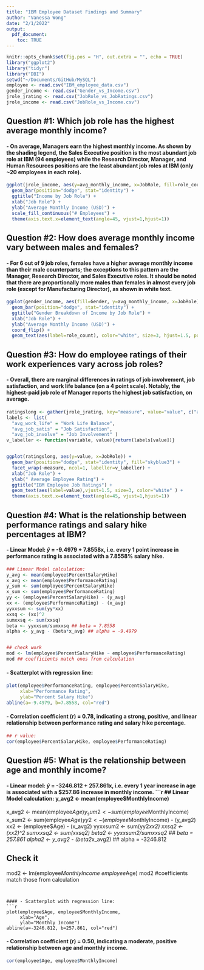 ```yaml
---
title: "IBM Employee Dataset Findings and Summary"
author: "Vanessa Wong"
date: "2/1/2022"
output:
  pdf_document:
    toc: TRUE
---
```


```r
knitr::opts_chunk$set(fig.pos = "H", out.extra = "", echo = TRUE)
library("ggplot2")
library("tidyr")
library("DBI")
setwd("~/Documents/GitHub/MySQL")
employee <- read.csv("IBM_employee_data.csv")
gender_income <- read.csv("Gender_vs_Income.csv")
jrole_jrating <- read.csv("JobRole_vs_JobRatings.csv")
jrole_income <- read.csv("JobRole_vs_Income.csv")
```
\newpage
## Question #1: Which job role has the highest average monthly income?
#### - On average, Managers earn the highest monthly income. As shown by the shading legend, the Sales Executive position is the most abundant job role at IBM (94 employees) while the Research Director, Manager, and Human Resources positions are the least abundant job roles at IBM (only ~20 employees in each role).
```r
ggplot(jrole_income, aes(y=avg_monthly_income, x=JobRole, fill=role_count)) +
  geom_bar(position="dodge", stat="identity") +
  ggtitle("Income by Job Role") +
  xlab("Job Role") +
  ylab("Average Monthly Income (USD)") +
  scale_fill_continuous("# Employees") + 
  theme(axis.text.x=element_text(angle=45, vjust=1,hjust=1))

```
\newpage
## Question #2: How does average monthly income vary between males and females?
#### - For 6 out of 9 job roles, females have a higher average monthly income than their male counterparts; the exceptions to this pattern are the Manager, Research Director, and Sales Executive roles. It should be noted that there are proportionally more males than females in almost every job role (except for Manufacturing Director), as shown in white text.
```r
ggplot(gender_income, aes(fill=Gender, y=avg_monthly_income, x=JobRole)) +
  geom_bar(position="dodge", stat="identity") +
  ggtitle("Gender Breakdown of Income by Job Role") +
  xlab("Job Role") +
  ylab("Average Monthly Income (USD)") +
  coord_flip() +
  geom_text(aes(label=role_count), color="white", size=3, hjust=1.5, position=position_dodge(0.9))
```
\newpage
## Question #3: How do employee ratings of their work experiences vary across job roles?
#### - Overall, there are marginal differences in ratings of job involvement, job satisfaction, and work life balance (on a 4 point scale). Notably, the highest-paid job role of Manager reports the highest job satisfaction, on average.
```r
ratingslong <- gather(jrole_jrating, key="measure", value="value", c("avg_job_satis", "avg_job_involve", "avg_work_life"))
labels <- list(
  "avg_work_life" = "Work Life Balance",
  "avg_job_satis" = "Job Satisfaction",
  "avg_job_involve" = "Job Involvement" )
v_labeller <- function(variable, value){return(labels[value])}


ggplot(ratingslong, aes(y=value, x=JobRole)) +
  geom_bar(position="dodge", stat="identity", fill="skyblue3") +
  facet_wrap(~measure, ncol=1, labeller=v_labeller) +
  xlab("Job Role") +
  ylab(" Average Employee Rating") +
  ggtitle("IBM Employee Job Ratings") +
  geom_text(aes(label=value),vjust=1.5, size=3, color="white" ) +
  theme(axis.text.x=element_text(angle=45, vjust=1,hjust=1))

```
\newpage

## Question #4: What is the relationship between performance ratings and salary hike percentages at IBM?
#### - Linear Model:  $\hat{y}$ = -9.4979 + 7.8558x, i.e. every 1 point increase in performance rating is associated with a 7.8558% salary hike.
```r
### Linear Model calculation:
y_avg <- mean(employee$PercentSalaryHike)
x_avg <- mean(employee$PerformanceRating)
y_sum <- sum(employee$PercentSalaryHike)
x_sum <- sum(employee$PerformanceRating)
yy <- (employee$PercentSalaryHike) - (y_avg)
xx <- (employee$PerformanceRating) - (x_avg)
yyxxsum <- sum(yy*xx)
xxsq <- (xx)^2
sumxxsq <- sum(xxsq)
beta <- yyxxsum/sumxxsq ## beta = 7.8558
alpha <- y_avg - (beta*x_avg) ## alpha = -9.4979


## check work
mod <- lm(employee$PercentSalaryHike ~ employee$PerformanceRating)
mod ## coefficients match ones from calculation
```

#### - Scatterplot with regression line:
```r
plot(employee$PerformanceRating, employee$PercentSalaryHike,
     xlab="Performance Rating",
     ylab="Percent Salary Hike")
abline(a=-9.4979, b=7.8558, col="red")
```

#### - Correlation coefficient (r) = 0.78, indicating a strong, positive, and linear relationship between performance rating and salary hike percentage.
```r
## r value:
cor(employee$PercentSalaryHike, employee$PerformanceRating)
```


\newpage
## Question #5: What is the relationship between age and monthly income?
#### - Linear model: $\hat{y}$ = -3246.812 + 257.861x, i.e. every 1 year increase in age is associated with a $257.86 increase in monthly income.
```r
## Linear Model calculation:
y_avg2 <- mean(employee$MonthlyIncome)
x_avg2 <- mean(employee$Age)
y_sum2 <- sum(employee$MonthlyIncome)
x_sum2 <- sum(employee$Age)
yy2 <- (employee$MonthlyIncome) - (y_avg2)
xx2 <- (employee$Age) - (x_avg2)
yyxxsum2 <- sum(yy2*xx2)
xxsq2 <- (xx2)^2
sumxxsq2 <- sum(xxsq2)
beta2 <- yyxxsum2/sumxxsq2 ## beta = 257.861
alpha2 <- y_avg2 - (beta2*x_avg2) ## alpha = -3246.812

## Check it 
mod2 <- lm(employee$MonthlyIncome ~ employee$Age)
mod2 #coefficients match those from calculation
```


#### - Scatterplot with regression line:
```r
plot(employee$Age, employee$MonthlyIncome,
     xlab="Age",
     ylab="Monthly Income")
abline(a=-3246.812, b=257.861, col="red")
```



#### - Correlation coefficient (r) = 0.50, indicating a moderate, positive relationship between age and monthly income.
```r
cor(employee$Age, employee$MonthlyIncome)
```


